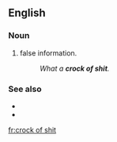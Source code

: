 ==English==

===Noun===
{{en-noun|crocks of shit}}

# {{lb|en|vulgar|slang}} false information.
#: ''What a '''crock of shit'''.''

===See also===
* {{l|en|shitload}}
* {{l|en|pile of shit}}

[[fr:crock of shit]]